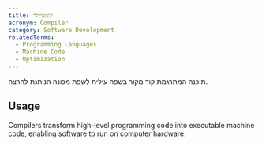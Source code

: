 ```yaml
---
title: קומפיילר
acronym: Compiler
category: Software Development
relatedTerms:
  - Programming Languages
  - Machine Code
  - Optimization
---
```


תוכנה המתרגמת קוד מקור בשפה עילית לשפת מכונה הניתנת להרצה.

## Usage

Compilers transform high-level programming code into executable machine code, enabling software to run on computer hardware.
